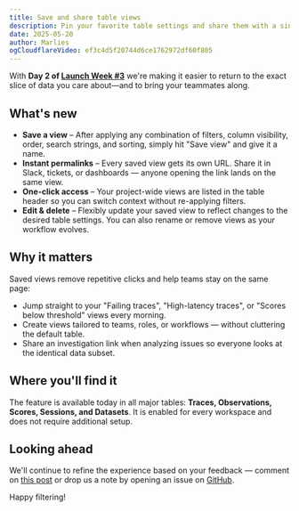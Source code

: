 ```yaml
---
title: Save and share table views
description: Pin your favorite table settings and share them with a single link.
date: 2025-05-20
author: Marlies
ogCloudflareVideo: ef3c4d5f20744d6ce1762972df60f805
---
```



<ChangelogHeader />

With **Day&nbsp;2 of [Launch Week #3](/blog/2025-05-19-launch-week-3)** we're making it easier to return to the exact slice of data you care about—and to bring your teammates along.

## What's new

- **Save a view** – After applying any combination of filters, column visibility, order, search strings, and sorting, simply hit "Save view" and give it a name.
- **Instant permalinks** – Every saved view gets its own URL. Share it in Slack, tickets, or dashboards — anyone opening the link lands on the same view.
- **One-click access** – Your project-wide views are listed in the table header so you can switch context without re-applying filters.
- **Edit & delete** – Flexibly update your saved view to reflect changes to the desired table settings. You can also rename or remove views as your workflow evolves.

## Why it matters

Saved views remove repetitive clicks and help teams stay on the same page:

- Jump straight to your "Failing traces", "High-latency traces", or "Scores below threshold" views every morning.
- Create views tailored to teams, roles, or workflows — without cluttering the default table.
- Share an investigation link when analyzing issues so everyone looks at the identical data subset.

## Where you'll find it

The feature is available today in all major tables: **Traces, Observations, Scores, Sessions, and Datasets**. It is enabled for every workspace and does not require additional setup.

## Looking ahead

We'll continue to refine the experience based on your feedback — comment on [this post](https://github.com/orgs/langfuse/discussions/4657) or drop us a note by opening an issue on [GitHub](https://github.com/langfuse/langfuse).

Happy filtering!
